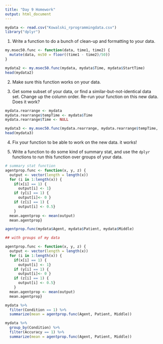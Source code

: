 ```yaml
---
title: "Day 9 Homework"
output: html_document
---
```

```r
mydata <- read.csv("Kowalski_rprogrammingdata.csv")
library("dplyr")
```
1. Write a function to do a bunch of clean-up and formatting to your data.
```r
my.msec50.func <- function(data, time1, time2) {
  mutate(data, ms50 = floor((time1 - time2)/50))
}

mydata2 <- my.msec50.func(mydata, mydata$Time, mydata$StartTime)
head(mydata2)
```
2. Make sure this function works on your data.

3. Get some subset of your data, or find a similar-but-not-identical data set.  Change up the column order.  Re-run your function on this new data.  Does it work?
```r
mydata.rearrange <- mydata
mydata.rearrange$tempTime <- mydata$Time
mydata.rearrange$Time <- NULL

mydata3 <- my.msec50.func(mydata.rearrange, mydata.rearrange$tempTime, mydata.rearrange$StartTime)
head(mydata3)
````
4. Fix your function to be able to work on the new data.
it works!

5. Write a function to do some kind of summary stat, and use the `dplyr` functions to run this function over groups of your data.
```r
# summary stat function
agentprop.func <- function(x, y, z) { 
  output <- vector(length = length(x))  
  for (i in 1:length(x)) {
    if(x[i] == 1) {
      output[i] <- 1}
    if (y[i] == 1) {
      output[i]<- 0 }
    if (z[i] == 1) {
      output[i] <- 0.5}
    }
  mean.agentprop <- mean(output)
  mean.agentprop}

agentprop.func(mydata$Agent, mydata$Patient, mydata$Middle)

## with groups of my data

agentprop.func <- function(x, y, z) { 
  output <- vector(length = length(x))  
  for (i in 1:length(x)) {
    if(x[i] == 1) {
      output[i] <- 1}
    if (y[i] == 1) {
      output[i]<- 0 }
    if (z[i] == 1) {
      output[i] <- 0.5}
    }
  mean.agentprop <- mean(output)
  mean.agentprop}

mydata %>%
  filter(Condition == 1) %>%
  summarize(mean = agentprop.func(Agent, Patient, Middle))

mydata %>%
  group_by(Condition) %>%
  filter(Accuracy == 1) %>%
  summarize(mean = agentprop.func(Agent, Patient, Middle))

```